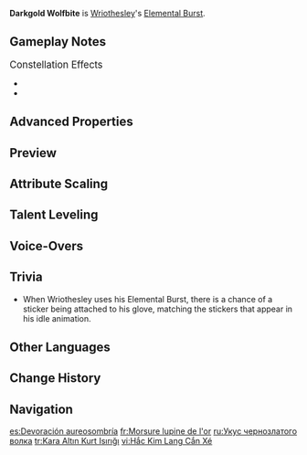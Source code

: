 {{Talent Infobox
|image         = Talent Darkgold Wolfbite.png
|character     = Wriothesley
|type          = Elemental Burst
|info          = Activating his boxing gloves, Wriothesley strikes out with an icy straight, then uses Icicle Impact to cause multiple instances of {{Color|AoE Cryo DMG}} in a frontal area.<br><br>'''Arkhe: Ousia'''<br>After Icicle Impact ends, a Surging Blade will descend upon the opponent's position, dealing Ousia-aligned {{Color|Cryo DMG}}.
|CD            = 15s
|energyCost    = 60
|scale_att1    = ATK
|arkhe         = Ousia
}}
{{Description|There are some things that even the Duke of the Fortress of Meropide can do little about — for example, complicated paperwork, the trivialities of a supervisor, or even... little kids pasting a whole host of cute but difficult-to-remove stickers on his boxing gloves.}}
'''Darkgold Wolfbite''' is [[Wriothesley]]'s [[Elemental Burst]].

==Gameplay Notes==
;<big>Constellation Effects</big>
* {{Talent Note|constellation|2|Shackles for the Arrogant}}
* {{Talent Note|constellation|5|Mercy for the Wronged}}

==Advanced Properties==
{{Advanced Properties
|title   = Skill DMG
|gu      = 1U
|icdtag  = Elemental Burst
|icdtype = 2.5s/3 Hits
|poise   = 250
|impulse = Heavy, 400, 0

|title2   = Surging Blade DMG
|gu2      = 0U
|icdtag2  = none
|poise2   = 20
|impulse2 = Air, 0, 600
}}

==Preview==
{{Preview
|file1=Darkgold Wolfbite Preview
}}

==Attribute Scaling==
{{Talent Scaling
|levels=13
|order=skilldmg,surgingbladedmg,cd,surgingbladeinterval,energycost
|titles=Skill DMG (%),Surging Blade DMG (%),CD,Surging Blade CD,Energy Cost
|skilldmg_1=127.2×5
|skilldmg_2=136.74×5
|skilldmg_3=146.28×5
|skilldmg_4=159×5
|skilldmg_5=168.54×5
|skilldmg_6=178.08×5
|skilldmg_7=190.8×5
|skilldmg_8=203.52×5
|skilldmg_9=216.24×5
|skilldmg_10=228.96×5
|skilldmg_11=241.68×5
|skilldmg_12=254.4×5
|skilldmg_13=270.3×5
|surgingbladedmg_1=42.4
|surgingbladedmg_2=45.58
|surgingbladedmg_3=48.76
|surgingbladedmg_4=53
|surgingbladedmg_5=56.18
|surgingbladedmg_6=59.36
|surgingbladedmg_7=63.6
|surgingbladedmg_8=67.84
|surgingbladedmg_9=72.08
|surgingbladedmg_10=76.32
|surgingbladedmg_11=80.56
|surgingbladedmg_12=84.8
|surgingbladedmg_13=90.1
|cd=15s
|surgingbladeinterval=10s
|energycost=60
}}

==Talent Leveling==
{{Talent Upgrade|Wriothesley}}

==Voice-Overs==
{{Talent VO}}

==Trivia==
* When Wriothesley uses his Elemental Burst, there is a chance of a sticker being attached to his glove, matching the stickers that appear in his idle animation.

==Other Languages==
{{Other Languages
|en      = Darkgold Wolfbite
|zhs     = 黑金狼噬
|zhs_rm  = Hēijīn Lángshì
|zht     = 黑金狼噬
|zht_rm  = Hēijīn Lángshì
|zh_tl   = Black Gold Wolfbite
|ja      = ガンメタル・ウルフバイト
|ja_rm   = Gan Metaru - Urufu Baito
|ja_tl   = Gun Metal - Wolf Bite
|ko      = 짓씹는 흑금늑대
|ko_tl   = Thoroughly Chewing Black Gold Wolf
|es      = Devoración aureosombría
|es_tl   = Shadowgold Devouring
|fr      = Morsure lupine de l'or
|fr_tl   = Wolf Bite of Gold
|ru      = Укус чернозлатого волка
|ru_tl   = Blackgold Wolf Bite
|th      = Darkgold Wolfbite
|vi      = Hắc Kim Lang Cắn Xé
|vi_tl   = 
|de      = Schwarzgoldener Wolfsbiss
|de_tl   = Blackgold Wolfbite
|id      = Darkgold Wolfbite
|pt      = Mordida do Lobo de Ouro Escuro
|pt_tl   = 
|tr      = Kara Altın Kurt Isırığı
|tr_tl   = Wolf Bite of Dark Gold
|it      = Morso del lupo brunauro
|it_tl   = Brown Wolf Bite
}}

==Change History==
{{Change History|4.1}}

==Navigation==
{{Talent Navbox|Wriothesley}}

[[es:Devoración aureosombría]]
[[fr:Morsure lupine de l'or]]
[[ru:Укус чернозлатого волка]]
[[tr:Kara Altın Kurt Isırığı]]
[[vi:Hắc Kim Lang Cắn Xé]]